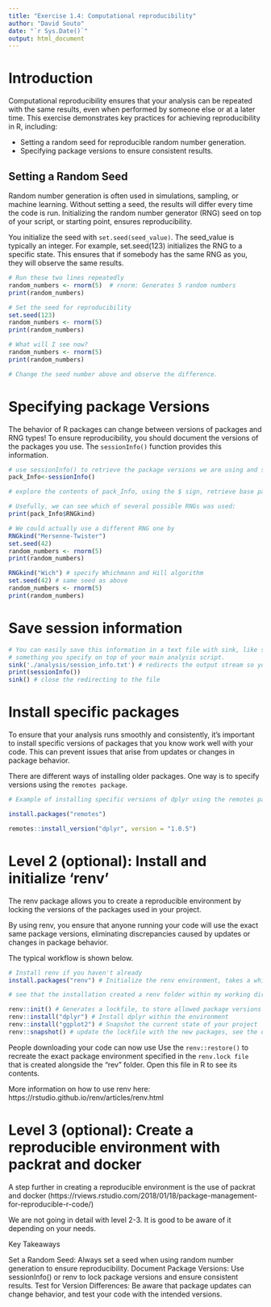 ```yaml
---
title: "Exercise 1.4: Computational reproducibility"
author: "David Souto"
date: "`r Sys.Date()`"
output: html_document
---
```


# Introduction

Computational reproducibility ensures that your analysis can be repeated with the same results, even when performed by someone else or at a later time. This exercise demonstrates key practices for achieving reproducibility in R, including:

* Setting a random seed for reproducible random number generation.
* Specifying package versions to ensure consistent results.

## Setting a Random Seed

Random number generation is often used in simulations, sampling, or machine learning. Without setting a seed, the results will differ every time the code is run. Initializing the random number generator (RNG) seed on top of your script, or starting point, ensures reproducibility.

You initialize the seed with `set.seed(seed_value)`. The seed_value is typically an integer. For example, set.seed(123) initializes the RNG to a specific state. This ensures that if somebody has the same RNG as you, they will observe the same results. 


```r
# Run these two lines repeatedly 
random_numbers <- rnorm(5)  # rnorm: Generates 5 random numbers
print(random_numbers)

# Set the seed for reproducibility
set.seed(123)
random_numbers <- rnorm(5)  
print(random_numbers)

# What will I see now?
random_numbers <- rnorm(5)  
print(random_numbers)

# Change the seed number above and observe the difference.

```
# Specifying package Versions
 
The behavior of R packages can change between versions of packages and RNG types! To ensure reproducibility, you should document the versions of the packages you use. The `sessionInfo()` function provides this information.

```r

# use sessionInfo() to retrieve the package versions we are using and system information
pack_Info<-sessionInfo()

# explore the contents of pack_Info, using the $ sign, retrieve base packages and other packages that way

# Usefully, we can see which of several possible RNGs was used:
print(pack_Info$RNGkind)

# We could actually use a different RNG one by
RNGkind("Mersenne-Twister") 
set.seed(42)
random_numbers <- rnorm(5)  
print(random_numbers)

RNGkind("Wich") # specify Whichmann and Hill algorithm
set.seed(42) # same seed as above
random_numbers <- rnorm(5)  
print(random_numbers)

```

# Save session information

```r

# You can easily save this information in a text file with sink, like set.seed it could be
# something you specify on top of your main analysis script.
sink('./analysis/session_info.txt') # redirects the output stream so you print to a file instead of printing to the Console
print(sessionInfo())
sink() # close the redirecting to the file

```

# Install specific packages

To ensure that your analysis runs smoothly and consistently, it’s important to install specific versions of packages that you know work well with your code. This can prevent issues that arise from updates or changes in package behavior.

There are different ways of installing older packages. One way is to specify versions using the `remotes package`. 

```r
# Example of installing specific versions of dplyr using the remotes package

install.packages("remotes") 

remotes::install_version("dplyr", version = "1.0.5") 

```

# Level 2 (optional):  Install and initialize 'renv'

The renv package allows you to create a reproducible environment by locking the versions of the packages used in your project.

By using renv, you ensure that anyone running your code will use the exact same package versions, eliminating discrepancies caused by updates or changes in package behavior.

The typical workflow is shown below.

```r
# Install renv if you haven't already 
install.packages("renv") # Initialize the renv environment, takes a while

# see that the installation created a renv folder within my working directory (not to touch)

renv::init() # Generates a lockfile, to store allowed package versions
renv::install("dplyr") # Install dplyr within the environment
renv::install("ggplot2") # Snapshot the current state of your project 
renv::snapshot() # update the lockfile with the new packages, see the output

```
People downloading your code can now use Use the `renv::restore()` to recreate the exact package environment specified in the `renv.lock file` that is created alongside the "rev" folder. Open this file in R to see its contents.

More information on how to use renv here: https://rstudio.github.io/renv/articles/renv.html

# Level 3 (optional): Create a reproducible environment with packrat and docker

A step further in creating a reproducible environment is the use of packrat and docker (https://rviews.rstudio.com/2018/01/18/package-management-for-reproducible-r-code/)

We are not going in detail with level 2-3. It is good to be aware of it depending on your needs.

Key Takeaways

Set a Random Seed: Always set a seed when using random number generation to ensure reproducibility.
Document Package Versions: Use sessionInfo() or renv to lock package versions and ensure consistent results.
Test for Version Differences: Be aware that package updates can change behavior, and test your code with the intended versions.

